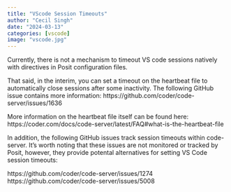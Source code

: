 ```yaml
---
title: "VScode Session Timeouts"
author: "Cecil Singh"
date: "2024-03-13"
categories: [vscode]
image: "vscode.jpg"
---
```


Currently, there is not a mechanism to timeout VS code sessions natively with directives in Posit configuration files. 
 
That said, in the interim, you can set a timeout on the heartbeat file to automatically close sessions after some inactivity. The following GitHub issue contains more information:
https://github.com/coder/code-server/issues/1636
 
More information on the heartbeat file itself can be found here:
https://coder.com/docs/code-server/latest/FAQ#what-is-the-heartbeat-file

In addition, the following GitHub issues track session timeouts within code-server. It's worth noting that these issues are not monitored or tracked by Posit, however, they provide potental alternatives for setting VS Code session timeouts:

https://github.com/coder/code-server/issues/1274
https://github.com/coder/code-server/issues/5008

